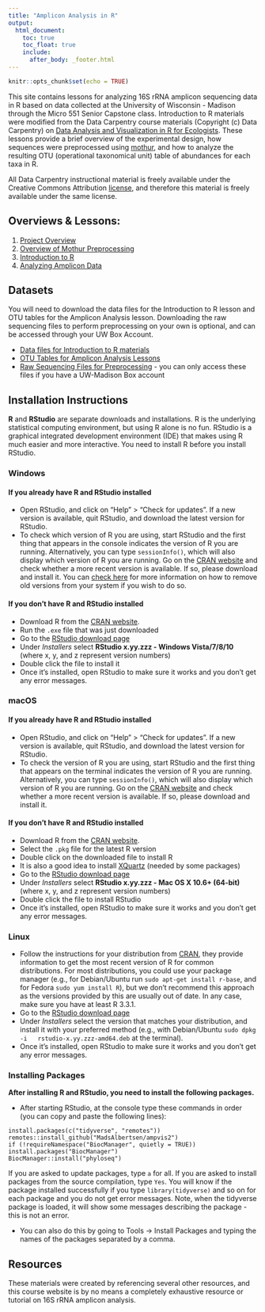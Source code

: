 ```yaml
---
title: "Amplicon Analysis in R"
output: 
  html_document:
    toc: true
    toc_float: true
    include:
      after_body: _footer.html
---
```


```r
knitr::opts_chunk$set(echo = TRUE)
```

This site contains lessons for analyzing 16S rRNA amplicon sequencing data in R based on data collected at the University of Wisconsin - Madison through the Micro 551 Senior Capstone class. Introduction to R materials were modified from the Data Carpentry course materials (Copyright (c) Data Carpentry) on [Data Analysis and Visualization in R for Ecologists](https://datacarpentry.org/R-ecology-lesson/). These lessons provide a brief overview of the experimental design, how sequences were preprocessed using [mothur](https://mothur.org/), and how to analyze the resulting OTU (operational taxonomical unit) table of abundances for each taxa in R.

All Data Carpentry instructional material is freely available under the Creative Commons Attribution [license](https://datacarpentry.org/R-ecology-lesson/LICENSE.html), and therefore this material is freely available under the same license.

## Overviews & Lessons:

1. [Project Overview](00-project-overview.html)
2. [Overview of Mothur Preprocessing](01-preprocessing.html)
3. [Introduction to R](02-intro-to-r.html)
4. [Analyzing Amplicon Data](03-analyzing-amplicon-data.html)

## Datasets

You will need to download the data files for the Introduction to R lesson and OTU tables for the Amplicon Analysis lesson. Downloading the raw sequencing files to perform preprocessing on your own is optional, and can be accessed through your UW Box Account.

- [Data files for Introduction to R materials](https://figshare.com/articles/Portal_Project_Teaching_Database/1314459)
- [OTU Tables for Amplicon Analysis Lessons]()
- [Raw Sequencing Files for Preprocessing](https://uwmadison.box.com/s/51uqumk335wde9lsj3zduwyo2mxasoyg) - you can only access these files if you have a UW-Madison Box account

## Installation Instructions

**R** and **RStudio** are separate downloads and installations. R is the
underlying statistical computing environment, but using R alone is no
fun. RStudio is a graphical integrated development environment (IDE) that makes
using R much easier and more interactive. You need to install R before you
install RStudio.

### Windows

#### If you already have R and RStudio installed

* Open RStudio, and click on "Help" > "Check for updates". If a new version is
	available, quit RStudio, and download the latest version for RStudio.
* To check which version of R you are using, start RStudio and the first thing
  that appears in the console indicates the version of R you are
  running. Alternatively, you can type `sessionInfo()`, which will also display
  which version of R you are running. Go on
  the [CRAN website](https://cran.r-project.org/bin/windows/base/) and check
  whether a more recent version is available. If so, please download and install
  it. You can [check here](https://cran.r-project.org/bin/windows/base/rw-FAQ.html#How-do-I-UNinstall-R_003f) for
  more information on how to remove old versions from your system if you wish to do so.

#### If you don't have R and RStudio installed

* Download R from
  the [CRAN website](https://cran.r-project.org/bin/windows/base/release.htm).
* Run the `.exe` file that was just downloaded
* Go to the [RStudio download page](https://www.rstudio.com/products/rstudio/download/#download)
* Under *Installers* select **RStudio x.yy.zzz - Windows
  Vista/7/8/10** (where x, y, and z represent version numbers)
* Double click the file to install it
* Once it's installed, open RStudio to make sure it works and you don't get any
  error messages.

### macOS

#### If you already have R and RStudio installed

* Open RStudio, and click on "Help" > "Check for updates". If a new version is
	available, quit RStudio, and download the latest version for RStudio.
* To check the version of R you are using, start RStudio and the first thing
  that appears on the terminal indicates the version of R you are running. Alternatively, you can type `sessionInfo()`, which will also display which version of R you are running. Go on
  the [CRAN website](https://cran.r-project.org/bin/macosx/) and check
  whether a more recent version is available. If so, please download and install
  it.

#### If you don't have R and RStudio installed

* Download R from
  the [CRAN website](https://cran.r-project.org/bin/macosx/).
* Select the `.pkg` file for the latest R version
* Double click on the downloaded file to install R
* It is also a good idea to install [XQuartz](https://www.xquartz.org/) (needed
  by some packages)
* Go to the [RStudio download page](https://www.rstudio.com/products/rstudio/download/#download)
* Under *Installers* select **RStudio x.yy.zzz - Mac OS X 10.6+ (64-bit)**
  (where x, y, and z represent version numbers)
* Double click the file to install RStudio
* Once it's installed, open RStudio to make sure it works and you don't get any
  error messages.


### Linux

* Follow the instructions for your distribution
  from [CRAN](https://cloud.r-project.org/bin/linux), they provide information
  to get the most recent version of R for common distributions. For most
  distributions, you could use your package manager (e.g., for Debian/Ubuntu run
  `sudo apt-get install r-base`, and for Fedora `sudo yum install R`), but we
  don't recommend this approach as the versions provided by this are
  usually out of date. In any case, make sure you have at least R 3.3.1.
* Go to the
  [RStudio download page](https://www.rstudio.com/products/rstudio/download/#download)
* Under *Installers* select the version that matches your distribution, and
  install it with your preferred method (e.g., with Debian/Ubuntu `sudo dpkg -i
  rstudio-x.yy.zzz-amd64.deb` at the terminal).
* Once it's installed, open RStudio to make sure it works and you don't get any
  error messages.


### Installing Packages

**After installing R and RStudio, you need to install the following packages.**

* After starting RStudio, at the console type these commands in order (you can copy and paste the following lines):

```
install.packages(c("tidyverse", "remotes"))
remotes::install_github("MadsAlbertsen/ampvis2")
if (!requireNamespace("BiocManager", quietly = TRUE)) install.packages("BiocManager")
BiocManager::install("phyloseq")
```

If you are asked to update packages, type `a` for all. If you are asked to install packages from the source compilation, type `Yes`. You will know if the package installed successfully if you type `library(tidyverse)` and so on for each package and you do not get error messages. Note, when the tidyverse package is loaded, it will show some messages describing the package - this is not an error. 

* You can also do this by going to Tools -> Install Packages and typing the names of the packages separated by a comma.

## Resources

These materials were created by referencing several other resources, and this course website is by no means a completely exhaustive resource or tutorial on 16S rRNA amplicon analysis.